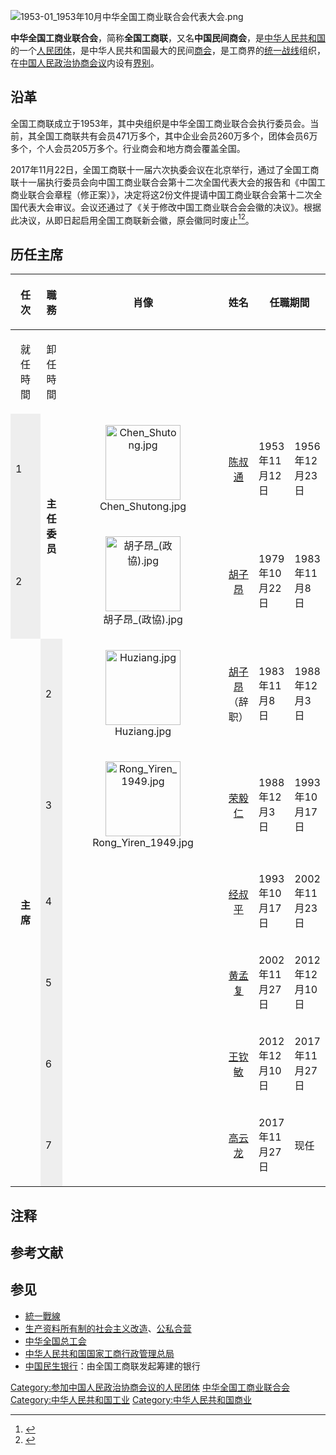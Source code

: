 {{infobox organization
|name = 中华全国工商业联合会<br />中国民间商会
|original_name = 
|image = ACFIC logo.png<!-- 组织标记图片 -->
|image_border = <!-- 另一个图片，用于分隔上一个参数中图片和下面各项参数 -->
|size = <!-- 图片宽度，默认值：200px -->
|border = <!-- 图片边框，yes为有，默认为无 -->
|caption = <!-- 图片标题 -->
|map = <!-- 地图图片 -->
|msize = <!-- 地图宽度，默认值：250px -->
|mcaption = <!-- 地图标题 -->
|abbreviation = 全国工商联
|motto = <!-- 组织宣言 -->
|formation = 1953年
|founder = [[陈叔通|陈叔通]]
|extinction = <!-- 解散时间 -->
|type = [[商会|商会]]
|status = [[人民团体|人民团体]]
|purpose = 
|location = <!-- 组织所在地 -->
|region_served = {{PRC}}
|membership = 471万个
|language = [[中文|中文]]
|chairman = [[高云龙|高云龙]]
|leader_title = 主席
|leader_name = [[高云龙|高云龙]]
|leader_title2 = 常务副主席
|leader_name2 = [[徐乐江|徐乐江]]
|leader_title3 = 副主席
|leader_name3 = [[樊友山|樊友山]]、[[谢经荣|谢经荣]]、[[黄荣_(1960年)|黄荣]]、[[王永庆|王永庆]]、[[叶青_(企业家)|叶青]]、[[李书福|李书福]]、[[李东生_(企业家)|李东生]]、[[李家杰|李家杰]]、[[李湘平|李湘平]]、[[邱达昌|邱达昌]]、[[何猷龙|何猷龙]]、[[张近东|张近东]]、[[陈放|陈放]]、[[郑跃文|郑跃文]]、[[南存辉|南存辉]]、[[钱颖一|钱颖一]]、[[黄立|黄立]]、[[常兆华|常兆华]]、[[梁稳根|梁稳根]]、[[雷军|雷军]]、[[黎昌晋|黎昌晋]]
|leader_title4 = 商会副会长
|leader_name4 = 徐乐江、樊友山、谢经荣、黄荣、王永庆、王伟、[[史贵禄|史贵禄]]、[[朱建民_(1960年)|朱建民]]、[[刘强东|刘强东]]、[[汤亮|汤亮]]、[[苏志刚|苏志刚]]、[[李彦宏|李彦宏]]、[[李思廉|李思廉]]、[[张兴海|张兴海]]、[[张宗真|张宗真]]、[[张建宏|张建宏]]、[[冷友斌|冷友斌]]、沈彬、[[林龙安|林龙安]]、[[周海江|周海江]]、[[徐冠巨|徐冠巨]]、[[魏立华|魏立华]]
|headquarters = 
|parent_organization = 
|fields = [[工商业|工商业]]
|merger = 中国民间商会（[[一个机构两块牌子|加挂牌子]]）
|subsidiaries = 44375个
|num_staff = <!-- 雇员人数 -->
|num_volunteers = <!-- 志愿者人数 -->
|budget = <!-- 预算 -->
|website = {{URL|http://www.acfic.org.cn/}}
|remarks = <!-- 注释 -->
}}
[[File:1953-01_1953年10月中华全国工商业联合会代表大会.png|thumb]]
{{中华人民共和国政治}}

'''中华全国工商业联合会'''，简称'''全国工商联'''，又名'''中国民间商会'''，是[[中华人民共和国|中华人民共和国]]的一个[[人民团体|人民团体]]，是中华人民共和国最大的民间[[商会|商会]]，是工商界的[[统一战线|统一战线]]组织，在[[中国人民政治协商会议|中国人民政治协商会议]]内设有[[中国人民政治协商会议#界别|界别]]。

== 沿革 ==
全国工商联成立于1953年，其中央组织是中华全国工商业联合会执行委员会。当前，其全国工商联共有会员471万多个，其中企业会员260万多个，团体会员6万多个，个人会员205万多个。行业商会和地方商会覆盖全国。

2017年11月22日，全国工商联十一届六次执委会议在北京举行，通过了全国工商联十一届执行委员会向中国工商业联合会第十二次全国代表大会的报告和《中国工商业联合会章程（修正案）》，决定将这2份文件提请中国工商业联合会第十二次全国代表大会审议。会议还通过了《关于修改中国工商业联合会会徽的决议》。根据此决议，从即日起启用全国工商联新会徽，原会徽同时废止<ref>{{Cite web|title=中华全国工商业联合会启用新会徽，老会徽“光荣退休”|url=http://www.thepaper.cn/newsDetail_forward_1876856|date=2017-11-23|publisher=澎湃新闻|archive-url=https://web.archive.org/web/20201104133907/http://www.thepaper.cn/newsDetail_forward_1876856|archive-date=2020-11-04|dead-url=no}}</ref><ref>{{Cite web|title=全国工商联十一届六次执委会议在京举行|url=http://www.rmzxb.com.cn/c/2017-11-23/1878725.shtml|date=2017-11-23|publisher=人民政协网|archive-url=https://web.archive.org/web/20201104115110/http://www.rmzxb.com.cn/c/2017-11-23/1878725.shtml|archive-date=2020-11-04|dead-url=no}}</ref>。

== 历任主席 ==
{| width=95% class="wikitable"
|-
! rowspan=2 width=5% | 任次
! rowspan=2 width=10% | 職務
! rowspan=2 width=19% | 肖像
! rowspan=2 width=10% | 姓名
! colspan=2 width=87% | 任職期間
! rowspan=2 width=24% | 備註
|-
!width="15%" align ="center"|就任時間|| width="15%" align ="center"|卸任時間
|-
! style="background:#eee"|1
|rowspan=2 align="center"|'''主任委员'''<br />
|align="center"|[[File:Chen_Shutong.jpg|120px]]
|align="center"|[[陈叔通|陈叔通]]
|1953年11月12日||1956年12月23日
|[[中国抗日战争|抗日战争]]胜利前夕，参加筹组[[上海人民团体联合会|上海人民团体联合会]]，从事民主活动。1949年出席[[中国人民政治协商会议第一届全体会议|中国人民政治协商会议第一届全体会议]]<ref>{{cite web|title=陈叔通手迹|url=http://www.zjda.gov.cn/show_hdr.php?xname=CP0GHU0&dname=0AOC501&xpos=14|access-date=2020-04-12|archive-url=https://web.archive.org/web/20041216225602/http://www.zjda.gov.cn/show_hdr.php?xname=CP0GHU0&dname=0AOC501&xpos=14|archive-date=2004-12-16|dead-url=yes}}</ref>。[[中華人民共和國|中華人民共和國]]建立后，历任[[中央人民政府委员会委员|中央人民政府委员会委员]]、[[全国人民代表大会常务委员会副委员长|全国人民代表大会常务委员会副委员长]]、[[中国人民政治协商会议全国委员会副主席|中国人民政治协商会议全国委员会副主席]]和全国工商联主任委员等职务<ref>{{Cite web|title=政协网站陈叔通简介|url=http://202.106.161.5:7777/was40/search?channelid=36976&searchword=%B1%EA%CC%E2=%25%B3%C2%CA%E5%CD%A8%25|access-date=2020-04-12|archive-url=https://web.archive.org/web/20071014063902/http://202.106.161.5:7777/was40/search?channelid=36976&searchword=%B1%EA%CC%E2=%%B3%C2%CA%E5%CD%A8%|archive-date=2007-10-14|dead-url=yes}}</ref>。
|-
! style="background:#eee"|2
|align="center"|[[File:胡子昂_(政協).jpg|120px]]
|align="center"|[[胡子昂|胡子昂]]
| 1979年10月22日||1983年11月8日
| 1949年9月出席中國人民政治協商會議第一屆全體會議。[[中華人民共和國|中華人民共和國]]建立後，歷任重慶市工商聯主任委員，重慶市政協副主席、副市長。1951年將經營的企業股票和房產等全部無償交給國家。1956年後，歷任[[中國民主建國會|中國民主建國會]]中央副主任委員，全國工商聯副主任、主任委員，[[中国人民政治协商会议全国委员会|全國政協]]第二、三、四屆委員，第五、六、七屆副主席，第二、 三、四、五屆[[全国人民代表大会常务委员会|全國人大常委會]]委員、[[中國工商經濟開發公司|中國工商經濟開發公司]]董事長等職。 
|-
|rowspan=7 align="center"|'''主席'''<br />
! style="background:#eee"|2
|align="center"|[[File:Huziang.jpg|120px]]
|align="center"|[[胡子昂|胡子昂]]（辞职）{{NoteTag|[[胡子昂|胡子昂]]于1988年4月五届常务委员会第八次会议辞职，被推举为名誉主席。}}
|1983年11月8日||1988年12月3日
|1979年，全國工商聯第四屆會員代表大會和民建第三次全國代表大會在京聯合召開。胡子昂當選為全國工商聯主委，1984年，胡子昂親自籌辦了全國第一家綜合性多職能的貿易商社—中國工商經濟開發公司，並親任董事長。1988年，辭去全國工商聯主席職務。
|-
! style="background:#eee"|3
|align="center"|[[File:Rong_Yiren_1949.jpg|120px]]
|align="center"|[[荣毅仁|荣毅仁]]{{NoteTag|[[荣毅仁|荣毅仁]]于1988年4月五届常务委员会第八次会议当选主席。}}
|1988年12月3日||1993年10月17日
|历任申新纺织公司总管理处总经理、恒大纺织股份有限公司董事长、上海市面粉工业同业公会主委、[[华东行政委员会|华东行政委员会]]财政经济委员会委员。1956年「[[公私合營|公私合營]]」之後其所有資產皆[[國有|國有]]化。1983年起任第六、七届[[全国人民代表大会常务委员会副委员长|全国人大常委会副委员长]]，同年當選為全國工商聯第六屆執委會主席。是第一、二、三、八屆[[全国人民代表大会代表|全國人大代表]]（上海），第四、五屆[[全国人民代表大会常务委员会|全國人大常委會]]委員；第二屆[[中国人民政治协商会议全国委员会|全國政協委員]]，第三、四屆[[中国人民政治协商会议全国委员会常务委员会|全國政協常委]]。 
|-
! style="background:#eee"|4
|align="center"|
|align="center"|[[经叔平|经叔平]]
|1993年10月17日||2002年11月23日
|1942年至1957年，任上海华明烟厂副经理、经理，上海华成烟厂经理，上海卷烟工业同业公会主委，[[中国民主建国会|民建]]上海市委秘书长，上海市工商联副秘书长，[[上海市政协|上海市政协]]副秘书长。1957年至1979年，任全国工商联副秘书长，全国工商联常委<ref name="diao">{{Cite web|title=全国工商联领导及机关干部调唁经叔平|url=http://finance.sina.com.cn/roll/20090915/17346751414.shtml|date=2009-09-15|publisher=新浪|archive-url=https://web.archive.org/web/20201104183637/http://finance.sina.com.cn/roll/20090915/17346751414.shtml|archive-date=2020-11-04|dead-url=no}}</ref>。1979年起，历任[[中国国际信托投资公司|中国国际信托投资公司]]房地产部总经理，中国国际信托投资公司副总经理，国家外资企业管理委员会特邀顾问，[[中华人民共和国对外经济贸易部|中华人民共和国对外经济贸易部]]特邀顾问，全国政协常务委员，全国工商联副主席，中国国际信托投资公司常务董事，中国国际经济咨询公司董事长，全国政协副秘书长。1993年起，任全国政协常务委员，全国工商联执委会主席。1996年起，任[[中国民生银行|中国民生银行]]董事长。1998年3月当选为第九届[[全国政协副主席|全国政协副主席]]。1998年9月当选为[[全国台湾研究会|全国台湾研究会]]第四届理事会副会长<ref name="diao" />。

他是第六至八届全国政协常委，第八届全国政协经济委员会副主任<ref name="diao" />。<ref name="shishi">{{cite web|title=经叔平同志逝世|url=http://finance.ifeng.com/roll/20090915/1239205.shtml|date=2009-09-15|publisher=凤凰网|archive-url=https://web.archive.org/web/20200430111100/http://finance.ifeng.com/roll/20090915/1239205.shtml|archive-date=2020-04-30|dead-url=no}}</ref>。
|-
! style="background:#eee"|5
|align="center"|
|align="center"|[[黄孟复|黄孟复]]
|2002年11月27日||2012年12月10日
|1968年从[[北京钢铁学院|北京钢铁学院]]畢業後长期在南京鋼鐵廠工作，歷任工人、工長、技術員、工程師、煉鐵分廠技術科副科長、副廠長、高級工程師。1992年至1997年任[[南京市|南京市]]副市長、[[民建|民建]]江蘇省委副主委、主委、南京市委主委。1997年至1998年任民建中央副主席，江蘇省委主委，南京市委主委，南京市副市長。1998年至2001年任民建中央副主席，江蘇省人大常委會副主任，民建江蘇省委主委、南京市委主委。2001年至2002年民建中央副主席，全國工商聯副主席，江蘇省人大常委會副主任，民建江蘇省委主委、南京市委主委。2002年任全國工商聯主席。2003年在全國政協十屆一次會議上當選為全國政協副主席；并于2008年3月连任。

第八屆全國政協委員，第九屆全國政協常務委員。第十届、第十一届[[中国人民政治协商会议全国委员会副主席|全國政協副主席]]。
|-
! style="background:#eee"|6
|align="center"|
|align="center"|[[王钦敏|王钦敏]]
|2012年12月10日||2017年11月27日
|1999年，任[[福州大学|福州大学]]地球信息科学与技术研究所所长。1999年，任福州大学校长助理、科研处处长。2000年，任福州大学副校长兼信息学院院长，致公党福建省副主委。2002年，任[[中国致公党|致公党]]中央副主席、福建省主委，福州大学副校长兼信息学院院长，福建省科协副主席。2003年，任致公党中央副主席、福建省主委，[[福建省政协|福建省政协]]副主席，福建省科技厅厅长。2007年，任致公党中央常务副主席（按部长级待遇）、福建省主委，福建省政协副主席，福建省科技厅厅长。2008年，任[[中国人民政治协商会议第十一届全国委员会委员名单|第十一届全国政协]]副秘书长（兼职），致公党中央常务副主席（按部长级待遇）、福建省主委，福建省科技厅厅长（2008年5月免）。2011年，任第十一届全国政协副秘书长（兼职），致公党中央常务副主席（按部长级待遇）。2012年，任第十一届全国政协副秘书长（兼职），全国工商联主席，中国民间商会会长。2013年，任[[中国人民政治协商会议第十二届全国委员会|第十二届全国政协]]副主席，全国工商联主席，中国民间商会会长。

2008年，当选[[中国人民政治协商会议第十一届全国委员会委员名单|第十一届全国政协]]常务委员<ref>{{cite news|title=第十一届全国政协委员名单|url=http://www.indaa.com.cn/zt/2009qglh/zxzs/200903/t20090303_127573.html|accessdate=2013-04-09|newspaper=新华社北京1月25日电 中国人民政治协商会议第十一届全国委员会委员名单(共2237人，2008年1月25日政协第十届全国委员会常务委员会第二十次会议通过)|date=2008年1月25日|deadurl=yes|archiveurl=https://web.archive.org/web/20130928014403/http://www.indaa.com.cn/zt/2009qglh/zxzs/200903/t20090303_127573.html|archivedate=2013年9月28日}}</ref>，代表中国致公党，分入第十一组。并担任[[中国人民政治协商会议全国委员会经济委员会|全国政协经济委员会]]副主任<ref>{{cite news|title=全国政协信息-王钦敏|url=http://www.cppcc.gov.cn/CMS/wylibary/showJcwyxtInfoWylibary.action?tabJcwyxt.guid=11W0003800&wytype=wjwy|accessdate=2013-04-09|newspaper=全国政协|archive-date=2015-05-05|archive-url=https://web.archive.org/web/20150505121825/http://www.cppcc.gov.cn/CMS/wylibary/showJcwyxtInfoWylibary.action?tabJcwyxt.guid=11W0003800&wytype=wjwy|dead-url=no}}</ref>。[[中国人民政治协商会议第十二届全国委员会|第十二届全国政协]]常务委员、副主席<ref>{{Cite web|title=王钦敏简历|url=http://news.xinhuanet.com/renshi/2012-12/10/c_113976601.htm|accessdate=2020-04-12|archive-url=https://web.archive.org/web/20160610010233/http://news.xinhuanet.com/renshi/2012-12/10/c_113976601.htm|archive-date=2016-06-10|dead-url=no}}</ref>。
|-
! style="background:#eee"|7
|align="center"|
|align="center"|[[高云龙|高云龙]]
|2017年11月27日||现任
|现任[[中国人民政治协商会议全国委员会副主席|全国政协副主席]]、全国工商联主席、中国民间商会会长，[[中国光大集团|中国光大集团股份公司]]副董事长、总经理，民建北京市委员会主任委员。

[[华东理工大学|华东化工学院]]（今[[华东理工大学|华东理工大学]]）化工系化学工程专业毕业，[[清华大学|清华大学]]化工系化工专业博士研究所学历。历任[[国家开发银行|国家开发银行]]副处长、处长，[[广西|广西]][[百色市|百色市]]副市长，民建广西壮族自治区副主委、主委等职。2007年12月调任[[青海省人民政府|青海省人民政府]]副省长<ref>{{cite web|title=王令浚高云龙任青海副省长|url=http://news.163.com/07/1222/01/409GOCO1000120GU.html|accessdate=2012-04-11|publisher=[[网易|网易]]|archive-url=https://web.archive.org/web/20180127202418/http://news.163.com/07/1222/01/409GOCO1000120GU.html|archive-date=2018-01-27|dead-url=yes}}</ref>，2008年11月任民建青海省委主任委员<ref>{{cite web|title=民建青海五届二次会高云龙当选为民建青海省委主委|url=http://www.qhnews.com/zt/system/2008/11/26/002640852.shtml|accessdate=2012-04-11|publisher=青海新闻网|archive-url=https://web.archive.org/web/20201104144209/http://www.qhnews.com/zt/system/2008/11/26/002640852.shtml|archive-date=2020-11-04|dead-url=no}}</ref>。2008年，当选第十一届全国政协委员<ref>{{cite news|title=第十一届全国政协委员名单|url=http://www.indaa.com.cn/zt/2009qglh/zxzs/200903/t20090303_127573.html|accessdate=2013-04-09|work=新华社北京1月25日电 中国人民政治协商会议第十一届全国委员会委员名单(共2237人，2008年1月25日政协第十届全国委员会常务委员会第二十次会议通过)|date=2008年1月25日|deadurl=yes|archiveurl=https://web.archive.org/web/20130928014403/http://www.indaa.com.cn/zt/2009qglh/zxzs/200903/t20090303_127573.html|archivedate=2013-09-28}}</ref>，代表中国民主建国会，分入第七组<ref>{{cite news|title=全国政协信息-高云龙|url=http://www.cppcc.gov.cn/CMS/wylibary/showJcwyxtInfoWylibary.action?tabJcwyxt.guid=11W0002750&wytype=wjwy|accessdate=2013-04-09|work=全国政协|archive-date=2020-10-01|archive-url=https://web.archive.org/web/20201001012405/http://www.cppcc.gov.cn/CMS/wylibary/showJcwyxtInfoWylibary.action?tabJcwyxt.guid=11W0002750&wytype=wjwy|dead-url=no}}</ref>。2017年，任中华全国工商业联合会主席、[[中国民间商会|中国民间商会]]会长，[[中国光大集团|中国光大集团股份公司]]副董事长、总经理，民建北京市委员会主任委员。2018年1月，当选[[中国人民政治协商会议第十三届全国委员会委员名单|第十三届全国政协委员]]<ref>{{cite web|title=中国人民政治协商会议第十三届全国委员会委员名单|url=http://sports.163.com/18/0126/06/D92BRKK400051C89.html|accessdate=2018-01-26|publisher=网易|archiveurl=https://web.archive.org/web/20180127143232/http://sports.163.com/18/0126/06/D92BRKK400051C89.html|archivedate=2018-01-27|dead-url=yes}}</ref>。

2018年3月14日，在全国政协十三届一次会议第四次全体会议上，当选为全国政协副主席<ref>{{cite news|url=http://www.xinhuanet.com/politics/2018lh/2018-03/14/c_1122536597.htm|title=十三届全国政协主席、副主席、秘书长、常务委员名单|accessdate=2018-03-14|publisher=新华网|archive-date=2018-03-14|archive-url=https://web.archive.org/web/20180314175608/http://www.xinhuanet.com/politics/2018lh/2018-03/14/c_1122536597.htm|dead-url=no}}</ref>。
|}

== 注释 ==
{{NoteFoot}}

== 参考文献 ==
{{Reflist}}

== 参见 ==
{{Portal box|中华人民共和国|政治|经济}}
* [[統一戰線|統一戰線]]
* [[生产资料所有制的社会主义改造|生产资料所有制的社会主义改造]]、[[公私合营|公私合营]]
* [[中华全国总工会|中华全国总工会]]
* [[中华人民共和国国家工商行政管理总局|中华人民共和国国家工商行政管理总局]]
* [[中国民生银行|中国民生银行]]：由全国工商联发起筹建的银行

{{中国经济}}
{{中国人民政治协商会议}}
{{Authority control}}

[[Category:参加中国人民政治协商会议的人民团体|Category:参加中国人民政治协商会议的人民团体]]
[[Category:中华全国工商业联合会|]]
[[Category:中华人民共和国工业|Category:中华人民共和国工业]]
[[Category:中华人民共和国商业|Category:中华人民共和国商业]]